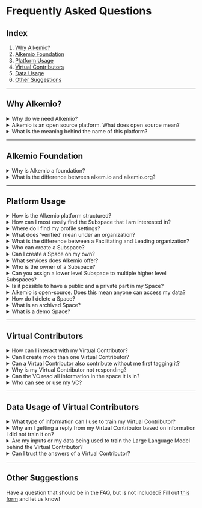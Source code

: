 # Frequently Asked Questions

## Index

1. [Why Alkemio?](#why-alkemio)
2. [Alkemio Foundation](#alkemio-foundation)
3. [Platform Usage](#platform-usage)
4. [Virtual Contributors](#virtual-contributors)
5. [Data Usage](#data-usage)
6. [Other Suggestions](#other-suggestions)

---

## Why Alkemio?

<details>
  <summary>Why do we need Alkemio?</summary>
  <div class="content">
    <p>The key is alignment: “where” do we want to go? Alignment is critical for collaboration of any sort. Especially as collaboration crosses organizational boundaries. And the issues facing our society, large and small, cannot be solved by people or organizations working alone.</p>
    <p>Teams/Slack/Google Workspace/Whatsapp etc. are all great for interacting and producing - but they do not put the change central. And having a clear shared understanding of the change is critical. Read more about this in our <a href="https://www.alkemio.org/post/2022-01-why-do-we-need/" target="_blank">blogpost</a>.</p>
  </div>
</details>

<details>
  <summary>Alkemio is an open source platform. What does open source mean?</summary>
  <div class="content">
    <p>We believe that we can succeed in working on challenges, together. That is why Alkemio is an open source platform, to benefit everyone. Generally, Open Source software is software that can be freely accessed, used, changed, and shared (in modified or unmodified form) by anyone. Open source software is made by many people, and distributed under licenses that comply with the Open Source Definition. The license used by Alkemio is the <a href="https://en.wikipedia.org/wiki/European_Union_Public_Licence" target="_blank">EU-PL license</a>.</p>
    <p>Alkemio is proud to be contributing as a practical example of how to do open source in a societal innovation context. Perhaps more importantly we are also keen to share our learnings on the challenges and barriers faced in our journey.</p>
    <p>Explore our code base at the <a href="https://github.com/alkem-io" target="_blank">Alkemio Github repository</a>.</p>
  </div>
</details>

<details>
  <summary>What is the meaning behind the name of this platform?</summary>
  <div class="content">
    <p>Alkemio comes from the idea that to create something good that also works there is a need of mixed elements. Our new name reflects that solving complex challenges needs a mix of knowledge, collaboration, creativity, dedication and some magic. Alkemio started from an idea and some core values attached to it. The idea was to create an innovative web space where people can interact and cooperate on things they share interests in. The core values and purpose are explained in the Foundation page, but the sense of community is a core one. After consulting that page you will understand what do we stand for and what we want to achieve.</p>
  </div>
</details>

---

## Alkemio Foundation

<details>
  <summary>Why is Alkemio a foundation?</summary>
  <div class="content">
    <p>Public values should be central. We love tech. But not how it is often used. We do not want data and digital tools to exploit people. Interactions should benefit public values, rather than commercial or other interests.</p>
  </div>
</details>

<details>
  <summary>What is the difference between alkem.io and alkemio.org?</summary>
  <div class="content">
    <p>The relationship between both websites is the following: <b>Alkemio</b> is the platform. It helps you make progress on challenges, together. It is backed by the <b>Alkemio Foundation</b> to guarantee its purpose.</p>
    <p>You will therefore find all these challenges and contributors at <a href="https://alkem.io" target="_blank"><i>alkem.io</i></a>. Then, on <a href="https://alkemio.org" target="_blank"><i>alkemio.org</i></a> you can find more about the foundation behind Alkemio, such as our Manifesto, the team and our partners, as well as relevant content such as blogs and recent newsletters.</p>
  </div>
</details>

---

## Platform Usage

<details>
  <summary>How is the Alkemio platform structured?</summary>
  <div class="content">
    <p>There are multiple levels on the Alkemio platform:</p>
    <ul>
      <li><b>Space</b>: Frame of reference</li>
      <li><b>Subspace</b>: Understanding the issues to be addressed within the frame of reference</li>
    </ul>
    <p>It is hierarchical in that Spaces contain Subspaces, which in turn can contain further Subspaces - with the Alkemio Platform hosting many Spaces.</p>
    <p>Each level has a Community around it. Individuals and Organizations can choose to join a Space to contribute to multiple Subspaces around a certain theme. It is also possible to join separate Subspaces in different Spaces.</p>
    <p>Within all three levels, Users can discuss the topic, share relevant information in a structured manner, and brainstorm by using whiteboards.</p>
  </div>
</details>

<details>
  <summary>How can I most easily find the Subspace that I am interested in?</summary>
  <div class="content">
    <p>You can use the search functionality of Alkemio to look for a topic you are interested in. Subspaces will also appear in the Spaces search results. In a Space, you can also look in the Subspaces tab. Here you can also use the search functionality, or click on any tag to filter for Subspaces that have that tagg.</p>
  </div>
</details>

<details>
  <summary>Where do I find my profile settings?</summary>
  <div class="content">
    <p>You can access your profile settings by clicking on your profile picture in the top right corner and selecting your profile from the menu. Then, click on the :gear: icon to open the settings. Here, you can update your bio, keywords, skills, and profile picture, among other things.</p>
  </div>
</details>

<details>
  <summary>What does ‘verified’ mean under an organization?</summary>
  <div class="content">
    <p>Currently, only organizations that have a partnership or subscription to the Alkemio platform will have a verified label. This label means that Alkemio checked that (people working at) the organization are actually behind the organization account.</p>
  </div>
</details>

<details>
  <summary>What is the difference between a Facilitating and Leading organization?</summary>
  <div class="content">
    <p>On the Space level, there is one Organization responsible for the content of the Space, the Facilitating Organization. However, on a Subspace level, multiple Organizations can be leading, the Leading Organizations.</p>
  </div>
</details>

<details>
  <summary>Who can create a Subspace?</summary>
  <div class="content">
    <p>Whether members can create Subspaces depends on the settings chosen by the Space administrators. By default, only administrators can create Subspaces and assign Leading Users to help manage them. However, admins can choose to allow all members to create Subspaces if that suits the purpose of the Space.</p>
  </div>
</details>

<details>
  <summary>Can I create a Space on my own?</summary>
  <div class="content">
    <p>You cannot create a Space on your own but you can contact us and we can create it with you and guide you in the process.</p>
  </div>
</details>

<details>
  <summary>What services does Alkemio offer?</summary>
  <div class="content">
    <p>Alkemio offers the possibility to create, share and get knowledge on topics that are meaningful to more than one person and it gives you the tools to connect with those people and figure out solutions together. The platform fulfils three functions: challenge management, social network and marketplace. Through these functions users willing to cooperate will be able to connect, communicate and cooperate to solve common challenges. Facing big challenges within a community increases the chances of solving the issues.</p>
  </div>
</details>

<details>
  <summary>Who is the owner of a Subspace?</summary>
  <div class="content">
    <p>There is no "owner" of a Subspace :) But there are "Leads", either Users or Organizations that care about what is being addressed in the Subspace. You can find them under the Leading Users and/or Organizations.</p>
  </div>
</details>

<details>
  <summary>Can you assign a lower level Subspace to multiple higher level Subspaces?</summary>
  <div class="content">
    <p>A lower level Subspace, which you may need to further divide your tasks or work, lives in exactly one Subspace. A Subspace can have multiple lower level Subspaces. If you want to "include" a Subspace in another Subspace, then we suggest to just reference it with a link, as each Subspace has a dedicated URL that can be used to refer to it. For example, the Subspace link could be included in the “References” section or in a Post.</p>
  </div>
</details>

<details>
  <summary>Is it possible to have a public and a private part in my Space?</summary>
  <div class="content">
    <p>Yes. Each Space and each Subspace can control (a) who can see the content, and (b) who can contribute. This is based on membership, and how a user becomes a member of a Space or Subspace is also configurable.</p>
    <p>By default, when a user is a member of a Space, they can access all content and contribute across all its Subspaces. This open setup encourages everyone to contribute freely.</p>
    <p>However, each Subspace can be set to:</p>
    <p>(a) require users to become members of that Subspace to view its content (making it a "private" Subspace), and/or </p>
    <p>(b) require users to be members to contribute (such as adding comments).</p>
    <p>There are also additional settings, for example, controlling who can create a Subspace (within a Subspace).</p>
  </div>
</details>

<details>
  <summary>Alkemio is open-source. Does this mean anyone can access my data?</summary>
  <div class="content">
    <p>Open-source refers to the source code that provides the functionality on the Alkemio platform. It does not imply that the data is open. The data, such as the content of the Space, can be only accessed by the users that have the right credentials. As a member of a certain Space, you will be able to access the data from the Space you’re a member of, but not from other (private) Spaces. The data is protected at the api level, with there being an explicit authorization model for all key pieces of data on the platform that determines who can access each piece of data. The platform adheres to GDPR, and the data is stored within the EU (in particular, using a Microsoft data center in The Netherlands). Note that the data for a Space is also accessible in a structured way for users of the Space (through <a href="https://github.com/alkem-io/alkemio/blob/develop/docs/images/design-logical-data-model.png" target="_blank">this datamodel</a>), which makes it very easy to transfer to a different environment.</p>
  </div>
</details>

<details>
  <summary>How do I delete a Space?</summary>
  <div class="content">
    <p>You can only delete a Space for which you have the rights to, for example if you created it. To do so, click on your profile menu in the top right, go to "My Profile", and click on the Settings icon (the cog) near your name. From there, go to "Account" and check your Hosted Spaces. Click on the three-dots menu and then on Delete. You're set!</p>
  </div>
</details>

<details>
  <summary>What is an archived Space?</summary>
  <div class="content">
    <p>An archived Space is a Space that is saved but no longer accessible to users. It cannot be accessed via its URL and will not appear in search results. If needed, an archived Space can be restored and made accessible again by the Alkemio team.</p>
  </div>
</details>

<details>
  <summary>What is a demo Space?</summary>
  <div class="content">
    <p>A demo Space is created to showcase a Space before obtaining an actual one. It can be accessed via its URL but does not appear in search results. Demo Spaces allow users to explore and understand the features without creating a full Space.</p>
  </div>
</details>

---

## Virtual Contributors

<details>
  <summary>How can I interact with my Virtual Contributor?</summary>
  <div class="content">
    <p>You can send a comment under any Post, just start the comment by tagging your Virtual Contributor and start collaborating.</p>
  </div>
</details>

<details>
  <summary>Can I create more than one Virtual Contributor?</summary>
  <div class="content">
    <p>Yes, of course that's possible! But for the Early Access Program, we encourage you to focus/start with one.</p>
  </div>
</details>

<details>
  <summary>Can a Virtual Contributor also contribute without me first tagging it?</summary>
  <div class="content">
    <p>At the moment that is not possible. Agency will be added in the future so it can operate more independently. This will always be a setting, so you have the control to allow this or not allow it.</p>
  </div>
</details>

<details>
  <summary>Why is my Virtual Contributor not responding?</summary>
  <div class="content">
    <p>1. Currently, in each thread you can only interact with one Virtual Contributor. So if you have tagged one of your VCs in a discussion, you need to start a new one to interact with a second VC. At the moment, this is disabled because otherwise, two or more Virtual Contributors could collaborate together, which could get out of control. When we can control this, we will enable it on the platform!<br/><br/>2. Your VC will not respond to a message that is already a reply to another message. Thread replies will be enabled soon.</p>
  </div>
</details>

<details>
  <summary>Can the VC read all information in the space it is in?</summary>
  <div class="content">
    <p>At the moment, the VC can read the information in the messages where it is tagged, and basic information about the Space it was tagged in. Later on, the VC will be able to read the entire context of the space and community (if you let it).</p>
  </div>
</details>

<details>
  <summary>Who can see or use my VC?</summary>
  <div class="content">
    <p>You can change the setting to public or private.<br/><br/>When you choose public, space admins of other spaces can see and invite your VC to join their space. You always have to accept or decline the invitation. You can also rent it out to scale up your reach/business.<br/><br/>When you choose private, only you can see your VC profile and add it to your space. When it is in a space, the community in that space can see it and collaborate with it. This means that when the space is public, everyone taking a look in the space can see your VC. You decide the levels of privacy and access.</p>
  </div>
</details>

---

## Data Usage of Virtual Contributors

<details>
  <summary>What type of information can I use to train my Virtual Contributor?</summary>
  <div class="content">
    <p>At the moment, you can use plain text in a Post and upload text-based PDFs, Excel files, and Word files. We are working to implement more file types and extensions!</p>
  </div>
</details>

<details>
  <summary>Why am I getting a reply from my Virtual Contributor based on information I did not train it on?</summary>
  <div class="content">
    <p>The VC combines the information you train it on with the knowledge of the Large Language Model it runs on. We are working to make sure there are correct quotes when the VC answers by referencing information provided by the creator.</p>
  </div>
</details>

<details>
  <summary>Are my inputs or my data being used to train the Large Language Model behind the Virtual Contributor?</summary>
  <div class="content">
    <p>No, your inputs or data will not be used to train the Large Language Model on which the VC is based on.</p>
  </div>
</details>

<details>
  <summary>Can I trust the answers of a Virtual Contributor?</summary>
  <div class="content">
    <p>We keep fine-tuning how the Virtual Contributors work and have built-in checks and balances to avoid AI hallucinations as much as possible. We also ensure the answers are professional and appropriate. However, the output of the VCs depends on the knowledge given by the user, and it may not always give correct answers. We do our best to provide the source from where the answer was given and keep fine-tuning the VC for a better experience as the technology improves.</p>
  </div>
</details>

---

## Other Suggestions

Have a question that should be in the FAQ, but is not included? Fill out [this form](https://share-eu1.hsforms.net/1SGYUahsrQF2cpgzQx5iEgA2drqet) and let us know!
